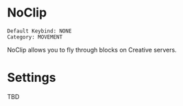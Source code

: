 # NoClip

```
Default Keybind: NONE
Category: MOVEMENT
```

NoClip allows you to fly through blocks on Creative servers. 

# Settings
TBD
